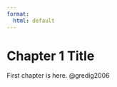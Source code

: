 ```yaml
---
format:
  html: default
---
```


# Chapter 1 Title {#sec-Chapter1}

First chapter is here. @gredig2006
